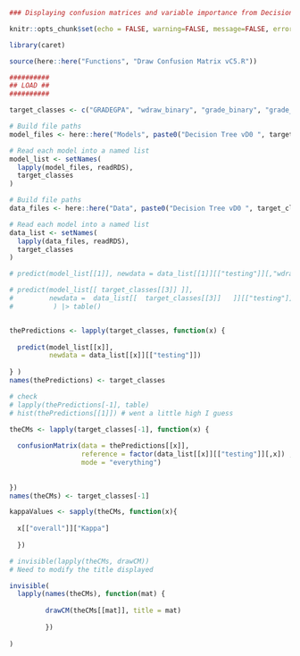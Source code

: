 

```r

### Displaying confusion matrices and variable importance from Decision Tree Grades vD0 models

```

```r

knitr::opts_chunk$set(echo = FALSE, warning=FALSE, message=FALSE, error=FALSE)

library(caret)

source(here::here("Functions", "Draw Confusion Matrix vC5.R"))

```


```r

##########
## LOAD ##
##########

target_classes <- c("GRADEGPA", "wdraw_binary", "grade_binary", "grade_trinary", "grade_quad")

# Build file paths
model_files <- here::here("Models", paste0("Decision Tree vD0 ", target_classes, " model.rds"))

# Read each model into a named list
model_list <- setNames(
  lapply(model_files, readRDS),
  target_classes
)

# Build file paths
data_files <- here::here("Data", paste0("Decision Tree vD0 ", target_classes, " Data.rds"))

# Read each model into a named list
data_list <- setNames(
  lapply(data_files, readRDS),
  target_classes
)


```




```r

# predict(model_list[[1]], newdata = data_list[[1]][["testing"]][,"wdraw_binary"]) 

# predict(model_list[[ target_classes[[3]] ]], 
#         newdata =  data_list[[  target_classes[[3]]   ]][["testing"]]       
#          ) |> table()


thePredictions <- lapply(target_classes, function(x) {
  
  predict(model_list[[x]],
          newdata = data_list[[x]][["testing"]])
  
} )
names(thePredictions) <- target_classes

# check
# lapply(thePredictions[-1], table)
# hist(thePredictions[[1]]) # went a little high I guess


```




```r

theCMs <- lapply(target_classes[-1], function(x) {
  
  confusionMatrix(data = thePredictions[[x]],
                  reference = factor(data_list[[x]][["testing"]][,x]) ,
                  mode = "everything")
  
  
})
names(theCMs) <- target_classes[-1]

kappaValues <- sapply(theCMs, function(x){ 
  
  x[["overall"]]["Kappa"]
  
  })

# invisible(lapply(theCMs, drawCM))
# Need to modify the title displayed

```      


```r

invisible(
  lapply(names(theCMs), function(mat) {
         
         drawCM(theCMs[[mat]], title = mat)
    
         })
  
)

```